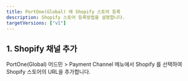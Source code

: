 ```yaml
---
title: PortOne(Global) 에 Shopify 스토어 등록
description: Shopify 스토어 등록방법을 설명합니다.
targetVersions: ["v1"]
---
```



## 1. Shopify 채널 추가

PortOne(Global) 어드민 > Payment Channel 메뉴에서 Shopify 를 선택하여 Shopify 스토어의 URL을 추가합니다.

<Figure src="https://github.com/portone-io/developers.portone.io/assets/85064711/c998d931-59b1-46b5-853b-3a4403b604e7" caption="Payment Channels >Filters: Global > Shopify 선택합니다." />

<Figure src="https://github.com/portone-io/developers.portone.io/assets/85064711/5e4937a4-a1f9-4383-b5a9-19abc12db4b8" caption="Shopify > Add keys 클릭하여 Shopify 스토어 URL 을 등록해야 합니다." />

<Figure src="https://github.com/portone-io/developers.portone.io/assets/85064711/dbf31ae6-7415-445c-a3de-fce4856f7d13" caption="Shopify 대쉬보드에 접속하면 스토어 URL 을 복사할 수 있습니다." />
